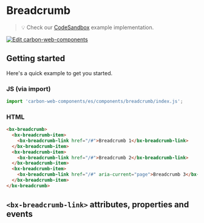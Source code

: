 
# Breadcrumb

> 💡 Check our
> [CodeSandbox](https://codesandbox.io/s/github/carbon-design-system/carbon-web-components/tree/main/examples/codesandbox/basic/components/breadcrumb)
> example implementation.

[![Edit carbon-web-components](https://codesandbox.io/static/img/play-codesandbox.svg)](https://codesandbox.io/s/github/carbon-design-system/carbon-web-components/tree/main/examples/codesandbox/basic/components/breadcrumb)

## Getting started

Here's a quick example to get you started.

### JS (via import)

```javascript
import 'carbon-web-components/es/components/breadcrumb/index.js';
```

### HTML

```html
<bx-breadcrumb>
  <bx-breadcrumb-item>
    <bx-breadcrumb-link href="/#">Breadcrumb 1</bx-breadcrumb-link>
  </bx-breadcrumb-item>
  <bx-breadcrumb-item>
    <bx-breadcrumb-link href="/#">Breadcrumb 2</bx-breadcrumb-link>
  </bx-breadcrumb-item>
  <bx-breadcrumb-item>
    <bx-breadcrumb-link href="/#" aria-current="page">Breadcrumb 3</bx-breadcrumb-link>
  </bx-breadcrumb-item>
</bx-breadcrumb>
```

## `<bx-breadcrumb-link>` attributes, properties and events

<Props of="bx-breadcrumb-link" />

